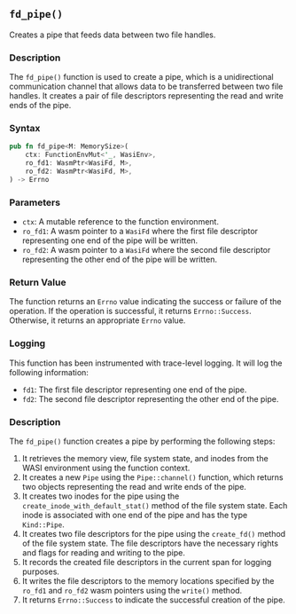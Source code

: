 ## `fd_pipe()`

Creates a pipe that feeds data between two file handles.

### Description

The `fd_pipe()` function is used to create a pipe, which is a unidirectional communication channel that allows data to be transferred between two file handles. It creates a pair of file descriptors representing the read and write ends of the pipe.

### Syntax

```rust
pub fn fd_pipe<M: MemorySize>(
    ctx: FunctionEnvMut<'_, WasiEnv>,
    ro_fd1: WasmPtr<WasiFd, M>,
    ro_fd2: WasmPtr<WasiFd, M>,
) -> Errno
```

### Parameters

- `ctx`: A mutable reference to the function environment.
- `ro_fd1`: A wasm pointer to a `WasiFd` where the first file descriptor representing one end of the pipe will be written.
- `ro_fd2`: A wasm pointer to a `WasiFd` where the second file descriptor representing the other end of the pipe will be written.

### Return Value

The function returns an `Errno` value indicating the success or failure of the operation. If the operation is successful, it returns `Errno::Success`. Otherwise, it returns an appropriate `Errno` value.

### Logging

This function has been instrumented with trace-level logging. It will log the following information:

- `fd1`: The first file descriptor representing one end of the pipe.
- `fd2`: The second file descriptor representing the other end of the pipe.

### Description

The `fd_pipe()` function creates a pipe by performing the following steps:

1. It retrieves the memory view, file system state, and inodes from the WASI environment using the function context.
2. It creates a new `Pipe` using the `Pipe::channel()` function, which returns two objects representing the read and write ends of the pipe.
3. It creates two inodes for the pipe using the `create_inode_with_default_stat()` method of the file system state. Each inode is associated with one end of the pipe and has the type `Kind::Pipe`.
4. It creates two file descriptors for the pipe using the `create_fd()` method of the file system state. The file descriptors have the necessary rights and flags for reading and writing to the pipe.
5. It records the created file descriptors in the current span for logging purposes.
6. It writes the file descriptors to the memory locations specified by the `ro_fd1` and `ro_fd2` wasm pointers using the `write()` method.
7. It returns `Errno::Success` to indicate the successful creation of the pipe.
